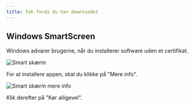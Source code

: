```yaml
---
title: Tak fordi du har downloadet
---
```



<CardGrid>
<LinkCard href="/community/contributing" title="Contribute to the project" />
<LinkCard href="https://linwood.dev/matrix" title="Join the community" />
</CardGrid>

## Windows SmartScreen

Windows advarer brugerne, når du installerer software uden et certifikat.

![Smart skærm](@assets/img/smart-screen.png)

For at installere appen, skal du klikke på "Mere info".

![Smart skærm mere info](@assets/img/smart-screen-more-info.png)

Klik derefter på "Kør alligevel".
